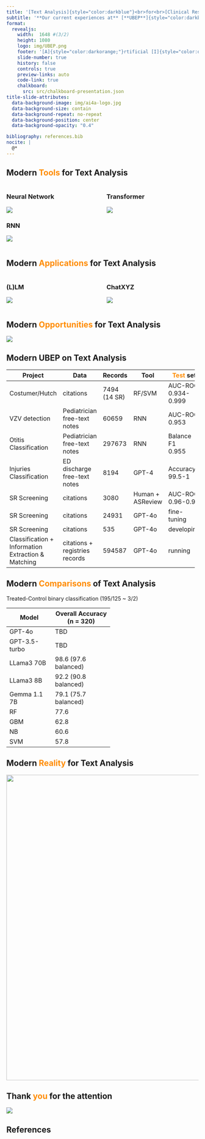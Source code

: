 ```yaml
---
title: '[Text Analysis]{style="color:darkblue"}<br>for<br>[Clinical Research]{style="color:darkorange;"}'
subtitle: '**Our current experiences at** [**UBEP**]{style="color:darkblue;"}'
format:
  revealjs:
    width:  1648 #(3/2)
    height: 1080
    logo: img/UBEP.png
    footer: '[A]{style="color:darkorange;"}rtificial [I]{style="color:darkorange;"}ntelligence [for]{style="color:darkblue;"} [Africa]{style="color:darkorange;"}<br>Shaping global health perspective from research and medicine in Africa'
    slide-number: true
    history: false
    controls: true
    preview-links: auto
    code-link: true
    chalkboard: 
      src: src/chalkboard-presentation.json
title-slide-attributes:
  data-background-image: img/ai4a-logo.jpg
  data-background-size: contain
  data-background-repeat: no-repeat
  data-background-position: center
  data-background-opacity: "0.4"

bibliography: references.bib
nocite: |
  @*
---
```


## Modern [Tools]{style="color:darkorange;"} for Text Analysis

::: columns
::: {.column width="50%"}
### Neural Network

![](img/mlp.png){fig-align="center"}

### RNN

![](img/sequences.png){fig-align="center"}
:::

::: {.column width="50%"}
### Transformer

![](img/full_transformer.png){fig-align="center"}
:::
:::

## Modern [Applications]{style="color:darkorange;"} for Text Analysis

::: columns
::: {.column width="50%"}
### (L)LM

![](img/transformer_decoding_2.gif){fig-align="center"}
:::

::: {.column width="50%"}
### ChatXYZ

![](img/llm-prompt.png){fig-align="center"}
:::
:::

## Modern [Opportunities]{style="color:darkorange;"} for Text Analysis

![](img/LLM-use-cases.png){fig-align="center"}

## Modern UBEP on Text Analysis

+-------------------------+--------------------+------------+------------------+----------------------------------------+
| Project                 | Data               | Records    | Tool             | [Test ]{style="color:darkorange;"} set |
+=========================+====================+============+==================+========================================+
| Costumer/Hutch          | citations          | 7494\      | RF/SVM           | AUC-ROC\                               |
|                         |                    | (14 SR)    |                  | 0.934-0.999                            |
+-------------------------+--------------------+------------+------------------+----------------------------------------+
| VZV detection           | Pediatrician\      | 60659      | RNN              | AUC-ROC\                               |
|                         | free-text notes    |            |                  | 0.953                                  |
+-------------------------+--------------------+------------+------------------+----------------------------------------+
| Otitis Classification   | Pediatrician\      | 297673     | RNN              | Balance F1\                            |
|                         | free-text notes    |            |                  | 0.955                                  |
+-------------------------+--------------------+------------+------------------+----------------------------------------+
| Injuries Classification | ED discharge\      | 8194       | GPT-4            | Accuracy\                              |
|                         | free-text notes    |            |                  | 99.5-1                                 |
+-------------------------+--------------------+------------+------------------+----------------------------------------+
| SR Screening            | citations          | 3080       | Human + ASReview | AUC-ROC\                               |
|                         |                    |            |                  | 0.96-0.98                              |
+-------------------------+--------------------+------------+------------------+----------------------------------------+
| SR Screening            | citations          | 24931      | GPT-4o           | fine-tuning                            |
+-------------------------+--------------------+------------+------------------+----------------------------------------+
| SR Screening            | citations          | 535        | GPT-4o           | developing                             |
+-------------------------+--------------------+------------+------------------+----------------------------------------+
| Classification +\       | citations +\       | 594587     | GPT-4o           | running                                |
| Information\            | registries records |            |                  |                                        |
| Extraction & Matching   |                    |            |                  |                                        |
+-------------------------+--------------------+------------+------------------+----------------------------------------+

## Modern [Comparisons]{style="color:darkorange;"} of Text Analysis

Treated-Control binary classification (195/125 \~ 3/2)

+---------------+----------------------+
| Model         | Overall Accuracy\    |
|               | (n = 320)            |
+===============+======================+
| GPT-4o        | TBD                  |
+---------------+----------------------+
| GPT-3.5-turbo | TBD                  |
+---------------+----------------------+
| LLama3 70B    | 98.6 (97.6 balanced) |
+---------------+----------------------+
| LLama3 8B     | 92.2 (90.8 balanced) |
+---------------+----------------------+
| Gemma 1.1 7B  | 79.1 (75.7 balanced) |
+---------------+----------------------+
| RF            | 77.6                 |
+---------------+----------------------+
| GBM           | 62.8                 |
+---------------+----------------------+
| NB            | 60.6                 |
+---------------+----------------------+
| SVM           | 57.8                 |
+---------------+----------------------+

## Modern [Reality]{style="color:darkorange;"} for Text Analysis

![](img/genai-llm.jpg){fig-align="center" width="800"}

## Thank [you]{style="color:darkorange;"} for the attention

![](img/ubep_people.jpg){fig-align="right"}

## References

::: {#refs}
:::
